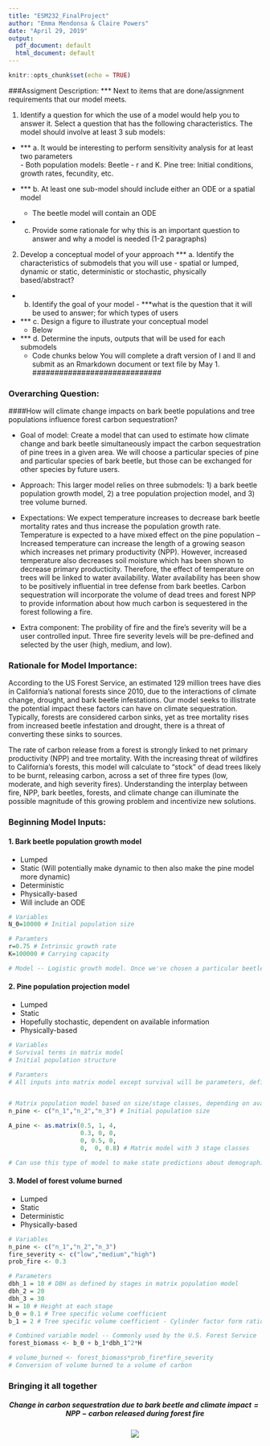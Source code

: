 ```yaml
---
title: "ESM232_FinalProject"
author: "Emma Mendonsa & Claire Powers"
date: "April 29, 2019"
output:
  pdf_document: default
  html_document: default
---
```


```r
knitr::opts_chunk$set(echo = TRUE)
```

############################
###Assigment Description:
*** Next to items that are done/assignment requirements that our model meets.

1. Identify a question for which the use of a model would help you to answer it. Select a question that has the following characteristics. The model should involve at least 3 sub models:  
+ *** a. It would be interesting to perform sensitivity analysis for at least two parameters  
      - Both population models: Beetle - r and K. Pine tree: Initial conditions, growth rates, fecundity, etc.                      

+ *** b. At least one sub-model should include either an ODE or a spatial model  
     - The beetle  model will contain an ODE
   
+ c. Provide some rationale for why this is an important question to answer and why a model is needed (1-2 paragraphs)

2. Develop a conceptual model of your approach
 *** a. Identify the characteristics of submodels that you will use - spatial or lumped, dynamic or static, deterministic or stochastic, physically based/abstract?
 
+ b. Identify the goal of your model  - ***what is the question that it will be used to answer; for which types of users
 
+ *** c. Design a figure to illustrate your conceptual model     
    - Below
 
+ *** d. Determine the inputs, outputs that will be used for each submodels      
    - Code chunks below
You will complete a draft version of I and II and submit as an Rmarkdown document or text file by May 1.
#############################


### Overarching Question: 
####How will climate change impacts on bark beetle populations and tree populations influence forest carbon sequestration?


- Goal of model: Create a model that can used to estimate how climate change and bark beetle simultaneously impact the carbon sequestration of pine trees in a given area. We will choose a particular species of pine and particular species of bark beetle, but    those can be exchanged for other species by future users.  

- Approach: This larger model relies on three submodels: 1) a bark beetle population growth model, 2) a tree population projection model, and 3) tree volume burned. 

- Expectations: We expect temperature increases to decrease bark beetle mortality rates and thus increase the population growth rate. Temperature is expected to a have mixed effect on the pine population -- Increased temperature can increase the length of a growing season which increases net primary productivity (NPP). However, increased temperature also decreases soil moisture which has been shown to decrease primary producticity. Therefore, the effect of temperature on trees will be linked to water availability. Water availability has been show to be positively influential in tree defense from bark beetles. Carbon sequestration will incorporate the volume of dead trees and forest NPP to provide information about how much carbon is sequestered in the forest following a fire. 

- Extra component: The probility of fire and the fire's severity will be a user controlled input. Three fire severity levels will be pre-defined and selected by the user (high, medium, and low).

### Rationale for Model Importance:
According to the US Forest Service, an estimated 129 million trees have dies in California's national forests since 2010, due to the interactions of climate change, drought, and bark beetle infestations. Our model seeks to illistrate the potential impact these factors can have on climate sequestration. Typically, forests are considered carbon sinks, yet as tree mortality rises from increased beetle infestation and drought, there is a threat of converting these sinks to sources. 

The rate of carbon release from a forest is strongly linked to net primary productivity (NPP) and tree mortality. With the increasing threat of wildfires to California's forests, this model will calculate to "stock" of dead trees likely to be burnt, releasing carbon, across a set of three fire types (low, moderate, and high severity fires). Understanding the interplay between fire, NPP, bark beetles, forests, and climate change can illuminate the possible magnitude of this growing problem and incentivize new solutions.

### Beginning Model Inputs: 

#### 1. Bark beetle population growth model
* Lumped
* Static (Will potentially make dynamic to then also make the pine model more dynamic)
* Deterministic
* Physically-based
* Will include an ODE

```r
# Variables
N_0=10000 # Initial population size

# Paramters
r=0.75 # Intrinsic growth rate
K=100000 # Carrying capacity

# Model -- Logistic growth model. Once we've chosen a particular beetle and tree species, we hope to find a published growth model. 
```

#### 2. Pine population projection model
* Lumped
* Static
* Hopefully stochastic, dependent on available information
* Physically-based
```r
# Variables
# Survival terms in matrix model
# Initial population structure

# Paramters
# All inputs into matrix model except survival will be parameters, defined by published information


# Matrix population model based on size/stage classes, depending on availability of published matrix models
n_pine <- c("n_1","n_2","n_3") # Initial population size

A_pine <- as.matrix(0.5, 1, 4,
                    0.3, 0, 0,
                    0, 0.5, 0,
                    0,  0, 0.8) # Matrix model with 3 stage classes

# Can use this type of model to make state predictions about demographic structure of population & estimate number of trees that died. This model can easily be applied over time. The survival terms can be dependent on bark beetle population size to increased mortality over time.
```

#### 3. Model of forest volume burned
* Lumped
* Static
* Deterministic
* Physically-based
```r
# Variables
n_pine <- c("n_1","n_2","n_3")
fire_severity <- c("low","medium","high")
prob_fire <- 0.3

# Parameters
dbh_1 = 10 # DBH as defined by stages in matrix population model
dbh_2 = 20
dbh_3 = 30
H = 10 # Height at each stage 
b_0 = 0.1 # Tree specific volume coefficient
b_1 = 2 # Tree specific volume coefficient - Cylinder factor form ratio

# Combined variable model -- Commonly used by the U.S. Forest Service
forest_biomass <- b_0 + b_1*dbh_1^2*H

# volume_burned <- forest_biomass*prob_fire*fire_severity
# Conversion of volume burned to a volume of carbon
```

### Bringing it all together  
##### $$Change~in~carbon~sequestration~due~to~bark~beetle~and~climate~impact = NPP - carbon~released~during~forest~fire$$

<center>
![](../FP_ConceptualModel.png)
</center>
  
\
\
\
\


  
  
  
  









